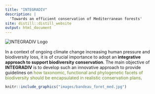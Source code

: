 ```yaml
---
title: "INTEGRADIV"
description: |
  'Towards an efficient conservation of Mediterranean forests'
site: distill::distill_website
output: html_document
---
```


::: top-left-img
<img src="images/INTEGRADIV_logo_5_taxa.png" alt="INTEGRADIV Logo"/>
:::

<p style="font-size:12pt">

In a context of ongoing climate change increasing human pressure and biodiversity loss, it is of crucial importance to adopt an **integrative approach to support biodiversity conservation**. The main objective of **INTEGRADIV** is to develop such an innovative approach to provide guidelines on [how taxonomic, functional and phylogenetic facets of biodiversity should be encapsulated in realistic conservation plans]{style="color: olivedrab;"}.

```r

knitr::include_graphics("images/bandeau_foret_med.jpg")

```

